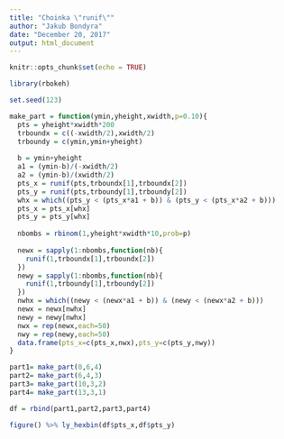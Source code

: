 ```yaml
---
title: "Choinka \"runif\""
author: "Jakub Bondyra"
date: "December 20, 2017"
output: html_document
---
```


```r
knitr::opts_chunk$set(echo = TRUE)
```

```r
library(rbokeh)

set.seed(123)

make_part = function(ymin,yheight,xwidth,p=0.10){
  pts = yheight*xwidth*200
  trboundx = c((-xwidth/2),xwidth/2)
  trboundy = c(ymin,ymin+yheight)
  
  b = ymin+yheight
  a1 = (ymin-b)/(-xwidth/2)
  a2 = (ymin-b)/(xwidth/2)
  pts_x = runif(pts,trboundx[1],trboundx[2])
  pts_y = runif(pts,trboundy[1],trboundy[2])
  whx = which((pts_y < (pts_x*a1 + b)) & (pts_y < (pts_x*a2 + b)))
  pts_x = pts_x[whx]
  pts_y = pts_y[whx]
  
  nbombs = rbinom(1,yheight*xwidth*10,prob=p)
  
  newx = sapply(1:nbombs,function(nb){
    runif(1,trboundx[1],trboundx[2])
  })
  newy = sapply(1:nbombs,function(nb){
    runif(1,trboundy[1],trboundy[2])
  })
  nwhx = which((newy < (newx*a1 + b)) & (newy < (newx*a2 + b)))
  newx = newx[nwhx]
  newy = newy[nwhx]
  nwx = rep(newx,each=50)
  nwy = rep(newy,each=50)
  data.frame(pts_x=c(pts_x,nwx),pts_y=c(pts_y,nwy))
}

part1= make_part(0,6,4)
part2= make_part(6,4,3)
part3= make_part(10,3,2)
part4= make_part(13,3,1)

df = rbind(part1,part2,part3,part4)

figure() %>% ly_hexbin(df$pts_x,df$pts_y)
```

